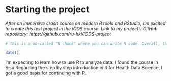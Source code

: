 
# Starting the project

*After an immersive crash course on modern R tools and RStudio, I'm excited to create this test project in the IODS course. Link to my project's GitHub repository: https://github.com/ru-hki/IODS-project *

```r
# This is a so-called "R chunk" where you can write R code. Overall, this is an R Markdown (.Rmd) file so you should use R Markdown syntax.

date()

```
I'm expecting to learn how to use R to analyze data. I found the course in Sisu.Regarding the step by step introduction in R for Health Data Science, I got a good basis for continuing with R.

